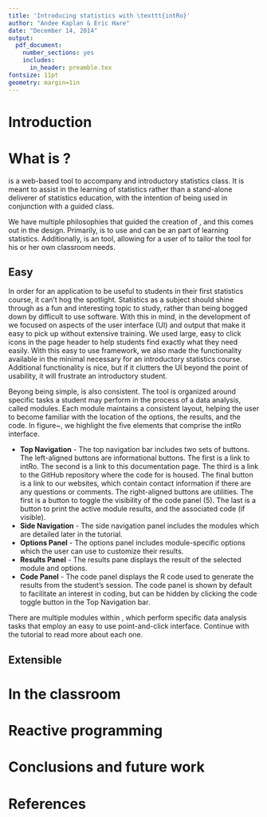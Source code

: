```yaml
---
title: 'Introducing statistics with \texttt{intRo}'
author: "Andee Kaplan & Eric Hare"
date: "December 14, 2014"
output:
  pdf_document:
    number_sections: yes
    includes:
      in_header: preamble.tex
fontsize: 11pt
geometry: margin=1in
---
```


\begin{abstract}
Your abstract goes here...
...
\end{abstract}

\newpage

# Introduction

# What is \texttt{intRo}?
\texttt{intRo} is a web-based tool to accompany and introductory statistics class. It is meant to assist in the learning of statistics rather than a stand-alone deliverer of statistics education, with the intention of being used in conjunction with a guided class. 

We have multiple philosophies that guided the creation of \texttt{intRo}, and this comes out in the design. Primarily, \texttt{intRo} is \emph{easy} to use and can be an \emph{exciting} part of learning statistics. Additionally, \texttt{intRo} is an \emph{extensible} tool, allowing for a user of \texttt{intRo} to tailor the tool for his or her own classroom needs.

## Easy
In order for an application to be useful to students in their first statistics course, it can't hog the spotlight. Statistics as a subject should shine through as a fun and interesting topic to study, rather than being bogged down by difficult to use software. With this in mind, in the development of \texttt{intRo} we focused on aspects of the user interface (UI) and output that make it easy to pick up without extensive training. We used large, easy to click icons in the page header to help students find exactly what they need easily. With this easy to use framework, we also made the functionality available in \texttt{intRo} the minimal necessary for an introductory statistics course. Additional functionality is nice, but if it clutters the UI beyond the point of usability, it will frustrate an introductory student. 

Beyong being simple, \texttt{intRo} is also consistent. The tool is organized around specific tasks a student may perform in the process of a data analysis, called modules. Each module maintains a consistent layout, helping the user to become familiar with the location of the options, the results, and the code. In figure~\ref{fig:ui}, we highlight the five elements that comprise the intRo interface.


\begin{figure}
\centering
\includegraphics[width=\textwidth]{images/ui_annotate.png}
\label{fig:ui}
\caption{The five elements that comprise the intRo application.}
\end{figure}

 - **Top Navigation** - The top navigation bar includes two sets of buttons. The left-aligned buttons are informational buttons. The first is a link to intRo. The second is a link to this documentation page. The third is a link to the GitHub repository where the code for \texttt{intRo} is housed. The final button is a link to our websites, which contain contact information if there are any questions or comments. The right-aligned buttons are \texttt{intRo} utilities. The first is a button to toggle the visibility of the code panel (5). The last is a button to print the active module results, and the associated code (if visible).
 - **Side Navigation** - The side navigation panel includes the modules which are detailed later in the tutorial.
 - **Options Panel** - The options panel includes module-specific options which the user can use to customize their results.
 - **Results Panel** - The results pane displays the result of the selected module and options.
 - **Code Panel** - The code panel displays the R code used to generate the results from the student's \texttt{intRo} session. The code panel is shown by default to facilitate an interest in coding, but can be hidden by clicking the code toggle button in the Top Navigation bar.

There are multiple modules within \texttt{intRo}, which perform specific data analysis tasks that employ an easy to use point-and-click interface. Continue with the tutorial to read more about each one.

## Extensible




# In the classroom

# Reactive programming

# Conclusions and future work

# References

